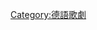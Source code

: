 <noinclude>{{NoteTA|G1=Music}}</noinclude>{{Navbox
|name       = 華格納作品
|title      = [[理查德·瓦格纳|華格納]]的歌劇・樂劇
|image      = [[Image:RichardWagner.jpg|50px]]
|bodyclass = hlist
|list1  = 
* {{link-de|婚禮 (歌劇)|Die Hochzeit（Oper）|婚禮}}（1832）
* {{le|仙女 (歌劇)|Die Feen|仙女}}（1833）
* {{le|禁戀 (歌劇)|Das Liebesverbot|禁戀}}（1836）
* [[黎恩濟]]（1840）
* [[漂泊的荷蘭人_(歌劇)|漂泊的荷蘭人]]（1843）
* [[唐懷瑟_(歌劇)|唐懷瑟]]（1845）
* [[罗恩格林]]（1848）
* [[特里斯坦与伊索尔德|崔斯坦與伊索德]]（1859）
* [[纽伦堡的名歌手]]（1867）
* [[帕西法尔]]（1882）
|group2  = [[尼伯龙根的指环]]
|list2  = 
* 序夜：[[萊茵的黃金|萊茵的黃金]]（1854）
* 第1日：[[女武神_(歌劇)|女武神]]（1856）
* 第2日：[[齊格弗里德_(歌劇)|齊格菲]]（1871）
* 第3日：[[諸神的黃昏_(歌劇)|諸神的黃昏]]（1874） 
}}<noinclude>
[[Category:瓦格纳歌剧| ]]
[[Category:德語歌劇]]
</noinclude>